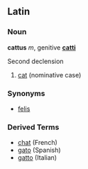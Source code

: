 ==Latin==
===Noun===
'''cattus''' ''m'', genitive '''[[catti]]'''

Second declension

# [[cat]] (nominative case)

===Synonyms===
*[[felis]]

===Derived Terms===
*[[chat]] (French)
*[[gato]] (Spanish)
*[[gatto]] (Italian)